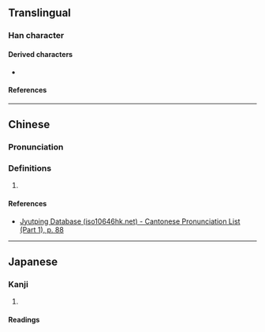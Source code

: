 {{character info}}
==Translingual==

===Han character===
{{Han char|rn=32|rad=土|as=11|sn=14|four=40111|canj=GIXP|ids=⿰土鹿}}

====Derived characters====
* {{l|mul|[[𡒲]], [[𦿖]], [[𡔙]]}}

====References====
{{Han ref|kx=0236.420|dkj=05389|hdz=10482.020|uh=5876}}

----

==Chinese==
{{zh-forms}}

===Pronunciation===
{{zh-pron
|m=lù
|c=luk6
|cat=
}}

===Definitions===
{{zh-hanzi}}

# {{rfdef|zh}}

====References====
* [http://www.iso10646hk.net/jp/document/download.jsp Jyutping Database (iso10646hk.net) - Cantonese Pronunciation List (Part 1), p. 88]

----

==Japanese==

===Kanji===
{{ja-kanji|grade=|rs=土11}}

# {{rfdef|ja|sort=土11}}

====Readings====
{{ja-readings|on=[[こく]] (koku)|kun=}}
